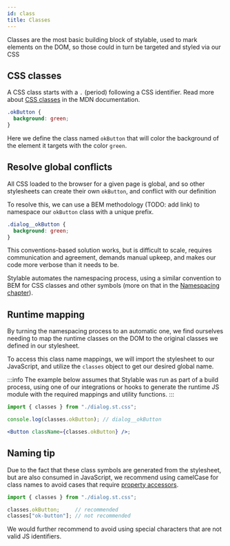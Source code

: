 ```yaml
---
id: class
title: Classes
---
```


Classes are the most basic building block of stylable, used to mark elements on the DOM, so those could in turn be targeted and styled via our CSS

## CSS classes

A CSS class starts with a `.` (period) following a CSS identifier. Read more about [CSS classes](https://developer.mozilla.org/en-US/docs/Web/CSS/Class_selectors) in the MDN documentation.

```css
.okButton {
  background: green;
}
```

Here we define the class named `okButton` that will color the background of the element it targets with the color `green`.

## Resolve global conflicts

All CSS loaded to the browser for a given page is global, and so other stylesheets can create their own `okButton`, and conflict with our definition

To resolve this, we can use a BEM methodology (TODO: add link) to namespace our `okButton` class with a unique prefix.

```css
.dialog__okButton {
  background: green;
}
```

This conventions-based solution works, but is difficult to scale, requires communication and agreement, demands manual upkeep, and makes our code more verbose than it needs to be.

Stylable automates the namespacing process, using a similar convention to BEM for CSS classes and other symbols (more on that in the [Namespacing chapter](./namespace.md)).

## Runtime mapping

By turning the namespacing process to an automatic one, we find ourselves needing to map the runtime classes on the DOM to the original classes we defined in our stylesheet.

To access this class name mappings, we will import the stylesheet to our JavaScript, and utilize the `classes` object to get our desired global name.

:::info
The example below assumes that Stylable was run as part of a build process, using one of our integrations or hooks to generate the runtime JS module with the required mappings and utility functions.
:::

```jsx
import { classes } from "./dialog.st.css";

console.log(classes.okButton); // dialog__okButton

<Button className={classes.okButton} />;
```

## Naming tip

Due to the fact that these class symbols are generated from the stylesheet, but are also consumed in JavaScript, we recommend using camelCase for class names to avoid cases that require [property accessors](https://developer.mozilla.org/en-US/docs/Web/JavaScript/Reference/Operators/Property_accessors).

<!-- prettier-ignore-start -->

```js
import { classes } from "./dialog.st.css";

classes.okButton;     // recommended
classes["ok-button"]; // not recommended
```
<!-- prettier-ignore-end -->

We would further recommend to avoid using special characters that are not valid JS identifiers.
